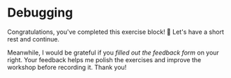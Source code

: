 # Debugging

Congratulations, you've completed this exercise block! 🥳 Let's have a short rest and continue.

<callout-success>Meanwhile, I would be grateful if you _filled out the feedback form_ on your right. Your feedback helps me polish the exercises and improve the workshop before recording it. Thank you!</callout-success>
